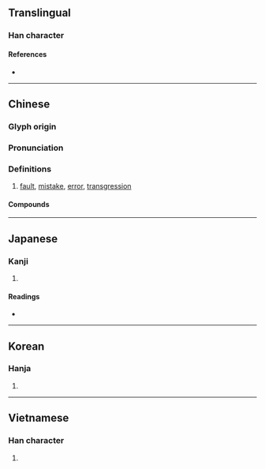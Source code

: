 {{character info/new}}
==Translingual==

===Han character===
{{Han char|rn=61|rad=心|as=09|sn=13|four=21332|canj=HNP|ids=⿱衍心}}

====References====
* {{Han ref|kx=0393.350|dkj=10900|dj=0730.090|hdz=42322.140|uh=6106|ud=24838|bh=B75E|bd=46942}}

----

==Chinese==
{{zh-forms}}

===Glyph origin===
{{Han etym}}

===Pronunciation===
{{zh-pron
|m=qiān
|c=hin1
|mc=y
|oc=y
|ma=
|cat=n
}}

===Definitions===
{{zh-hanzi}}

# [[fault]], [[mistake]], [[error]], [[transgression]]

====Compounds====
{{zh-der|乾餱以愆|愆陽|三風十愆|愆面|愆義|愆程|愆痾|愆德|愆尤|愆家|惹罪招愆|愆滯|愆期|不愆|愆序|愆伏|愆忒|惹禍招愆|前愆|蓋愆|繩愆糾謬|罪愆}}

----

==Japanese==

===Kanji===
{{ja-kanji|grade=|rs=心09}}

# {{defn|lang=ja|sort=心09}}

====Readings====
* {{ja-readings|on=[[けん]] (ken)|kun=[[あやまる]] (ayamaru)}}

----

==Korean==

===Hanja===
{{ko-hanja|hangeul=건|eumhun=|rv=geon|mr=kŏn|y=ken}}

# {{defn|lang=ko|sort=心09}}

----

==Vietnamese==

===Han character===
{{vi-readings|rs=心09|hanviet=khiền}}

# {{defn|lang=vi|sort=心09}}